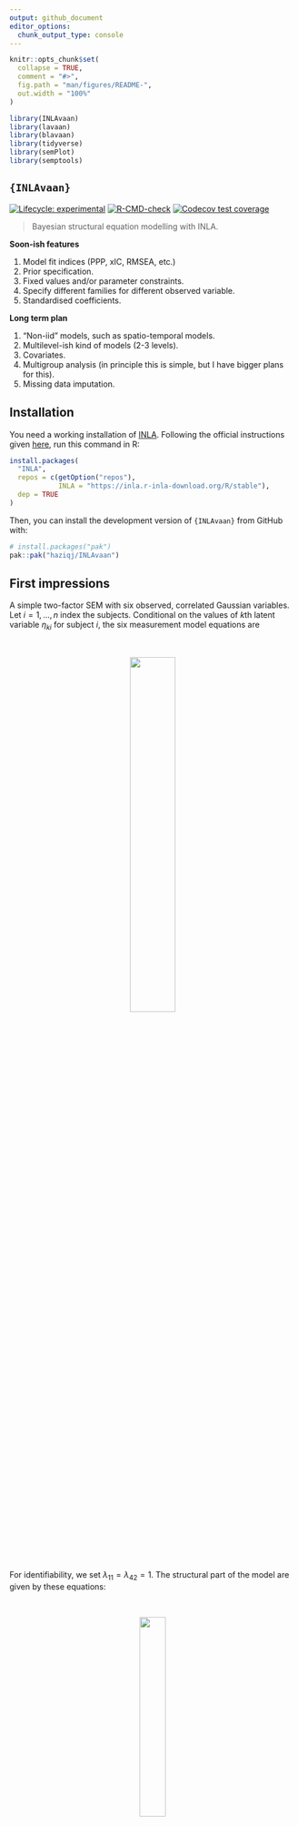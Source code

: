 ```yaml
---
output: github_document
editor_options: 
  chunk_output_type: console
---
```


<!-- README.md is generated from README.Rmd. Please edit that file -->

```r
knitr::opts_chunk$set(
  collapse = TRUE,
  comment = "#>",
  fig.path = "man/figures/README-",
  out.width = "100%"
)

library(INLAvaan)
library(lavaan)
library(blavaan)
library(tidyverse)
library(semPlot)
library(semptools)
```

## `{INLAvaan}`

<!-- badges: start -->
[![Lifecycle: experimental](https://img.shields.io/badge/lifecycle-experimental-orange.svg)](https://lifecycle.r-lib.org/articles/stages.html#experimental)
[![R-CMD-check](https://github.com/haziqj/INLAvaan/actions/workflows/R-CMD-check.yaml/badge.svg)](https://github.com/haziqj/INLAvaan/actions/workflows/R-CMD-check.yaml)
[![Codecov test coverage](https://codecov.io/gh/haziqj/INLAvaan/branch/main/graph/badge.svg)](https://app.codecov.io/gh/haziqj/INLAvaan?branch=main)
<!-- badges: end -->

> Bayesian structural equation modelling with INLA.

**Soon-ish features**

1. Model fit indices (PPP, xIC, RMSEA, etc.)
2. Prior specification.
3. Fixed values and/or parameter constraints.
4. Specify different families for different observed variable. 
5. Standardised coefficients.

**Long term plan**

1. "Non-iid" models, such as spatio-temporal models.
2. Multilevel-ish kind of models (2-3 levels).
3. Covariates.
4. Multigroup analysis (in principle this is simple, but I have bigger plans for this).
5. Missing data imputation.

## Installation

You need a working installation of [INLA](https://www.r-inla.org).
Following the official instructions given [here](https://www.r-inla.org/download-install), run this command in R:

```r
install.packages(
  "INLA",
  repos = c(getOption("repos"), 
            INLA = "https://inla.r-inla-download.org/R/stable"), 
  dep = TRUE
)
```

Then, you can install the development version of `{INLAvaan}` from GitHub with:

```r
# install.packages("pak")
pak::pak("haziqj/INLAvaan")
```

## First impressions

A simple two-factor SEM with six observed, correlated Gaussian variables.
Let $i=1,\dots,n$ index the subjects.
Conditional on the values of $k$th latent variable $\eta_{ki}$ for subject $i$, the six measurement model equations are

<br>
<p align="center">
  <img src="man/figures/measeqn.gif" width="40%" style="display: block; margin: auto;" />
</p>
<br>
<!-- $$ -->
<!-- \begin{gathered} -->
<!-- y_{1i} = \lambda_{11} \eta_{1i} \phantom{+ \lambda_{1} \eta_{2i}} + \epsilon_{1i}, \quad \epsilon_{1i} \sim N(0, \theta_{11}) \\ -->
<!-- y_{2i} = \lambda_{21} \eta_{1i} \phantom{+ \lambda_{1} \eta_{2i}} + \epsilon_{2i}, \quad \epsilon_{2i} \sim N(0, \theta_{22}) \\ -->
<!-- y_{3i} = \lambda_{31} \eta_{1i} \phantom{+ \lambda_{1} \eta_{2i}}  + \epsilon_{3i}, \quad \epsilon_{3i} \sim N(0, \theta_{33}) \\ -->
<!-- y_{4i} = \phantom{\lambda_{11} \eta_{2i} +}  \lambda_{42} \eta_{2i} + \epsilon_{4i}, \quad \epsilon_{4i} \sim N(0, \theta_{44}) \\ -->
<!-- y_{5i} = \phantom{\lambda_{11} \eta_{2i} +} \lambda_{52} \eta_{2i} + \epsilon_{5i}, \quad \epsilon_{5i} \sim N(0, \theta_{55}) \\ -->
<!-- y_{6i} = \phantom{\lambda_{11} \eta_{2i} +} \lambda_{62} \eta_{2i} + \epsilon_{6i}, \quad \epsilon_{6i} \sim N(0, \theta_{66}) \\ -->
<!-- \\ -->
<!-- \operatorname{Cov}(\epsilon_{1i},\epsilon_{4i}) = \theta_{14} \\ -->
<!-- \operatorname{Cov}(\epsilon_{2i},\epsilon_{5i}) = \theta_{25} \\ -->
<!-- \operatorname{Cov}(\epsilon_{3i},\epsilon_{6i}) = \theta_{36} \\ -->
<!-- \end{gathered} -->
<!-- $$ -->

For identifiability, we set $\lambda_{11} = \lambda_{42} = 1$.
The structural part of the model are given by these equations:

<br>
<p align="center">
  <img src="man/figures/struceqn.gif" width="30%" style="display: block; margin: auto;" />
</p>
<br>
<!-- $$ -->
<!-- \begin{gathered} -->
<!-- \eta_{1i} = \phantom{b\eta_{1i} +} \zeta_{1i}, \quad \zeta_{1i} \sim N(0, \psi_1) \\ -->
<!-- \eta_{2i} = b\eta_{1i} + \zeta_{2i}, \quad \zeta_{2i} \sim N(0, \psi_2) -->
<!-- \end{gathered} -->
<!-- $$ -->

Graphically, we can plot the following path diagram.

```r
#| include: false
true_model <- "
  eta1 =~ 1*y1 + 1.2*y2 + 1.5*y3
  eta2 =~ 1*y4 + 1.2*y5 + 1.5*y6
  eta2 ~ 0.3*eta1

  y1 ~~ 0.05*y4
  y2 ~~ 0.05*y5
  y3 ~~ 0.05*y6

  y1 ~~ 0.1*y1
  y2 ~~ 0.1*y2
  y3 ~~ 0.1*y3
  y4 ~~ 0.1*y4
  y5 ~~ 0.1*y5
  y6 ~~ 0.1*y6
"
dat <- lavaan::simulateData(true_model, sample.nobs = 10000)

mod <- "
  eta1 =~ y1 + y2 + y3
  eta2 =~ y4 + y5 + y6
  eta2 ~ eta1
  y1 ~~ y4
  y2 ~~ y5
  y3 ~~ y6
"
fit_lav <- sem(mod, dat)
fit_lav@ParTable$est <- true_vals <-
  c(rep(c(1, 1.2, 1.5), 2), 0.3, rep(0.05, 3), rep(0.1, 6), rep(1, 2))

p <- semPlot::semPaths(
  fit_lav, 
  whatLabels = "est",
  node.width = 1,
  edge.label.cex = 0.75,
  # style = "ram",
  mar = c(-5, -1, 5, -1)
)
```

```r
#| label: sempath
#| echo: false
#| message: false

indicator_order <- c(
  "y1", "y2", "y3",
  "y4", "y5", "y6"
)
indicator_factor <- c(
  "eta1", "eta1", "eta1",
  "eta2", "eta2", "eta2"
)
factor_layout <- matrix(c("eta1", "eta2"), byrow = TRUE, nrow = 1)
factor_point_to <- matrix(c("up", "up"), byrow = TRUE, nrow = 1)
p2 <- set_sem_layout(
  p,
  indicator_order = indicator_order,
  indicator_factor = indicator_factor,
  factor_layout = factor_layout,
  factor_point_to = factor_point_to
) |>
  set_curve(c(
    "y1~~y4" = 3,
    "y2~~y5" = 3,
    "y3~~y6" = 3
  )) |>
  change_node_label(list(
    list(node = "et1", to = expression(eta[1])),
    list(node = "et2", to = expression(eta[2]))
  ))
plot(p2)
```

```r
# {lavaan} textual model
mod <- "
  # Measurement model
  eta1 =~ y1 + y2 + y3
  eta2 =~ y4 + y5 + y6
  
  # Factor regression
  eta2 ~ eta1
  
  # Covariances
  y1 ~~ y4
  y2 ~~ y5
  y3 ~~ y6
"

# Data set
dplyr::glimpse(dat)
```


To fit this model using `{INLAvaan}`, use the familiar `{lavaan}` syntax. 
The `i` in `isem` stands for `INLA` (following the convention of `bsem` for `{blavaan}`).

```r
#| include: false
#| cache: true
library(INLAvaan)
fit <- isem(model = mod, data = dat)
fit_lav <- sem(mod, dat)
fit_blav <- bsem(mod, dat, sample = 2000, burnin = 1000)
fit_blavvb <- bsem(mod, dat, target = "vb", n.chains = 1, sample = 2000, burnin = 1000)
```

```r
#| eval: false
library(INLAvaan)
fit <- isem(model = mod, data = dat)
summary(fit)
```

```r
#| echo: false
summary(fit)
```

Compare model fit to `{lavaan}` and `{blavaan}` (MCMC sampling using Stan on a single thread obtaining 1000 burnin and 2000 samples, as well as variational Bayes):

```r
#| label: fig-compare
#| echo: false
coef_lav <- lavaan::coef(fit_lav)
coef_inla <- lavaan::coef(fit)

PE_lav <- summary(fit_lav, ci = TRUE)$pe |>
  select(est, ci.lower, ci.upper) |>
  mutate(method = "lavaan") |>
  as_tibble()
garb <- capture.output(tmp <- summary(fit))
PE_inla <- tibble(
  est = as.numeric(tmp[, "Estimate"]),
  ci.lower = as.numeric(tmp[, "pi.lower"]),
  ci.upper = as.numeric(tmp[, "pi.upper"])
) |>
  mutate(method = "INLAvaan")
garb <- capture.output(tmp <- summary(fit_blav))
PE_blav <- tibble(
  est = as.numeric(tmp[, "Estimate"]),
  ci.lower = as.numeric(tmp[, "pi.lower"]),
  ci.upper = as.numeric(tmp[, "pi.upper"])
) |>
  mutate(method = "blavaan")
garb <- capture.output(tmp <- summary(fit_blavvb))
PE_blavvb <- tibble(
  est = as.numeric(tmp[, "Estimate"]),
  ci.lower = as.numeric(tmp[, "pi.lower"]),
  ci.upper = as.numeric(tmp[, "pi.upper"])
) |>
  mutate(method = "blavaan_vb")

bind_rows(
  PE_lav, PE_inla, PE_blav, PE_blavvb
) |>
  mutate(
    truth = rep(true_vals, 4),
    free = rep(partable(fit)$free, 4),
    pxnames = rep(partable(fit)$pxnames, 4),
  ) |>
  mutate(
    type = gsub("\\[[^]]*\\]", "", pxnames),
    across(c(est, ci.lower, ci.upper), \(x) (x - truth) / truth),
  ) |>
  drop_na() |>
  mutate(names = factor(rep(names(coef(fit)), 4), levels = rev(names(coef(fit))))) |>
  ggplot(aes(est, names, color = method)) +
  geom_vline(xintercept = 0, linetype = "dashed") +
  geom_point(size = 2, position = position_dodge(width = 0.5)) +
  geom_errorbarh(aes(xmin = ci.lower, xmax = ci.upper), height = 0.2, 
                 position = position_dodge(width = 0.5)) +
  scale_x_continuous(labels = scales::percent) +
  theme_bw() +
  labs(x = "Relative bias", y = NULL)

cli::cli_h2("Compare timing (seconds)")
list(fit, fit_lav, fit_blav, fit_blavvb) |>
  set_names(c("INLAvaan", "lavaan", "blavaan", "blavaan_vb")) |>
  purrr::map_dbl(\(x) x@timing$total) 
```

A little experiment to see how sample size affects run time:

```r
#| fig-width: 8
#| fig-height: 5
#| echo: false
#| warning: false
#| message: false
load("inst/timing.RData")
res |>
  unnest(c(res_blav, res_blavvb, res_inla), names_sep = "_") |>
  select(n, ends_with("time")) |>
  rename(
    blavaan = res_blav_time,
    blavaan_vb = res_blavvb_time,
    INLAvaan = res_inla_time
  ) |>
  pivot_longer(
    cols = -n,
    names_to = "method",
    values_to = "time"
  ) |>
  ggplot(aes(n, time, col = method)) +
  geom_point() +
  geom_smooth(se = FALSE) +
  scale_x_continuous(labels = scales::comma) +
  theme_bw() +
  labs(x = "Sample size", y = "Run time (s)",
       title = "Total run time to fit two factor SEM with varying sample sizes",
       caption = "For MCMC sampling, 1000 burnin and 2000 samples were obtained.\nINLA ran on 6 parallel threads.")
```


## Political democracy data

The quintessential example for SEM is this model from Bollen (1989) to fit a political democracy data set.
Eleven observed variables are hypothesized to arise from three latent variables.
This set includes data from 75 developing countries each assessed on four measures of democracy measured twice (1960 and 1965), and three measures of industrialization measured once (1960). 
The eleven observed variables are:

-   `y1`: Freedom of the press, 1960
-   `y2`: Freedom of political opposition, 1960
-   `y3`: Fairness of elections, 1960
-   `y4`: Effectiveness of elected legislature, 1960
-   `y5`: Freedom of the press, 1965
-   `y6`: Freedom of political opposition, 1965
-   `y7`: Fairness of elections, 1965
-   `y8`: Effectiveness of elected legislature, 1965
-   `y9`: GNP per capita, 1960
-   `y10`: Energy consumption per capita, 1960
-   `y11`: Percentage of labor force in industry, 1960

Variables `y1-y4` and `y5-y8` are typically used as indicators of the latent trait of "political democracy" in 1960 and 1965 respectively, whereas `y9-y11` are used as indicators of industrialization (1960).
It is theorised that industrialisation influences political democracy, and that political democracy in 1960 influences political democracy in 1965.
Since the items measure the same latent trait at two time points, there is an assumption that the residuals of these items will be correlated with each other.
The model is depicted in the figure below.

```r
#| echo: false
knitr::include_graphics("https://lavaan.ugent.be/figures/sem.png")
```

The corresponding model in `{lavaan}` syntax is:

```r
mod <- "
  # latent variables
  dem60 =~ y1 + y2 + y3 + y4
  dem65 =~ y5 + y6 + y7 + y8
  ind60 =~ x1 + x2 + x3

  # latent regressions
  dem60 ~ ind60
  dem65 ~ ind60 + dem60

  # residual covariances
  y1 ~~ y5
  y2 ~~ y4 + y6
  y3 ~~ y7
  y4 ~~ y8
  y6 ~~ y8
"
```

We will fit this model using `{INLAvaan}` and compare the results with `{blavaan}`.

```r
#| label: poldemfit
#| include: false
#| cache: true
data("PoliticalDemocracy", package = "lavaan")
poldemfit <- isem(mod, PoliticalDemocracy, meanstructure = !TRUE, bcontrol = list(num.threads = 6))

library(future)
plan("multisession")
poldemfit_blav <- bsem(
  model = mod, 
  data = PoliticalDemocracy,
  # meanstructure = TRUE,
  n.chains = 3,
  bcontrol = list(cores = 3)
  # burnin = 5000,
  # sample = 10000
)
```

```r
#| eval: false
data("PoliticalDemocracy", package = "lavaan")
poldemfit <- isem(model = mod, data = PoliticalDemocracy)
summary(poldemfit)
```

```r
#| echo: false
summary(poldemfit) #
```

```r
#| label: fig-poldem
#| echo: false
#
garb <- capture.output(tmp <- summary(poldemfit))
PE_inla <- tibble(
  est = as.numeric(tmp[, "Estimate"]),
  ci.lower = as.numeric(tmp[, "pi.lower"]),
  ci.upper = as.numeric(tmp[, "pi.upper"])
) |>
  mutate(method = "INLAvaan")
garb <- capture.output(tmp <- summary(poldemfit_blav))
PE_blav <- tibble(
  est = as.numeric(tmp[, "Estimate"]),
  ci.lower = as.numeric(tmp[, "pi.lower"]),
  ci.upper = as.numeric(tmp[, "pi.upper"])
) |>
  mutate(method = "blavaan")


bind_rows(
  PE_inla, PE_blav
) |>
  mutate(
    free = rep(partable(poldemfit)$free, 2),
    pxnames = rep(partable(poldemfit)$pxnames, 2),
    type = gsub("\\[[^]]*\\]", "", pxnames)
  ) |>
  drop_na() |>
  mutate(names = factor(rep(names(coef(poldemfit)), 2), levels = rev(names(coef(fit))))) |>
  pivot_wider(
    names_from = method,
    values_from = c(est, ci.lower, ci.upper)
  ) |>
  ggplot(aes(est_INLAvaan, est_blavaan, col = type)) +
  geom_abline(slope = 1, intercept = 0, linetype = 2) +
  geom_point(size = 3) +
  geom_errorbar(aes(xmin = ci.lower_INLAvaan, xmax = ci.upper_INLAvaan), width = 0.1, alpha = 0.3) +
  geom_errorbar(aes(ymin = ci.lower_blavaan, ymax = ci.upper_blavaan), width = 0.1, alpha = 0.3) +
  theme_bw() +
  labs(
    x = "{INLAvaan} estimates",
    y = "{blavaan} estimates",
    col = "Parameter\ntype",
    title = "Comparison of the estimates for the Political Democracy example",
    caption = "MCMC conducted using Stan (3 parallel chains, 500 burnin, and 1500 samples)."
  )

cli::cli_h2("Compare timing (seconds)")
list(poldemfit, poldemfit_blav) |>
  set_names(c("INLAvaan", "blavaan")) |>
  purrr::map_dbl(\(x) x@timing$total) 
```

## Outro

```r
sessioninfo::session_info(info = "all")
```
